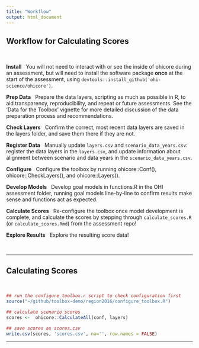 ```yaml
---
title: "Workflow"
output: html_document
---
```



## Workflow for Calculating Scores

<br>

__Install__ &nbsp;
You will not need to interact with or see the inside of ohicore during an assessment, but will need to install the software package __once__ at the start of the assessment, using  `devtools::install_github('ohi-science/ohicore')`.

__Prep Data__ &nbsp;
Prepare the data layers, scripting as much as possible in R, to aid transparency, reproducibility, and repeat or future assessments. See the ‘Data for the Toolbox’ vignette for more detailed discussion of the data preparation process and recommendations.

__Check Layers__ &nbsp;
Confirm the correct, most recent data layers are saved in the layers folder, and save them there if they are not.

__Register Data__ &nbsp;
Manually update  `layers.csv` and  `scenario_data_years.csv`: register the data layers in the `layers.csv`, and update information about alignment between scenario and data years in the `scenario_data_years.csv`.

__Configure__ &nbsp;
Configure the toolbox by running ohicore::Conf(), ohicore::CheckLayers(), and ohicore::Layers().

__Develop Models__ &nbsp;
Develop goal models in functions.R in the OHI assessment folder, running goal models line-by-line to confirm results make sense and functions act as expected.

__Calculate Scores__ &nbsp;
Re-configure the toolbox once model development is complete, and calculate the scores by stepping through `calculate_scores.R` (or `calculate_scores.Rmd`) from the assessment repo!

__Explore Results__ &nbsp;
Explore the resulting score data!

<br>

---

## Calculating Scores

<br>

```r
## run the configure_toolbox.r script to check configuration first
source("~/github/toolbox-demo/region2016/configure_toolbox.R")

## calculate scenario scores
scores <-  ohicore::CalculateAll(conf, layers)

## save scores as scores.csv
write.csv(scores, 'scores.csv', na='', row.names = FALSE)
```

---